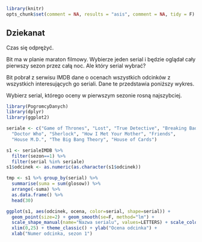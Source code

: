 ```r
library(knitr)
opts_chunk$set(comment = NA, results = "asis", comment = NA, tidy = F)
```

## Dziekanat

Czas się odprężyć. 

Bit ma w planie maraton filmowy. Wybierze jeden serial i będzie oglądał cały pierwszy sezon przez całą noc. Ale który serial wybrać?

Bit pobrał z serwisu IMDB dane o ocenach wszystkich odcinków z wszystkich interesujących go seriali. Dane te przedstawia poniższy wykres.

Wybierz serial, którego oceny w pierwszym sezonie rosną najszybciej.


```r
library(PogromcyDanych)
library(dplyr)
library(ggplot2)

seriale <- c("Game of Thrones", "Lost", "True Detective", "Breaking Bad",
  "Doctor Who", "Sherlock", "How I Met Your Mother", "Friends",
  "House M.D.", "The Big Bang Theory", "House of Cards")

s1 <- serialeIMDB %>% 
  filter(sezon==1) %>%
  filter(serial %in% seriale)
s1$odcinek <- as.numeric(as.character(s1$odcinek))

tmp <- s1 %>% group_by(serial) %>%
  summarise(suma = sum(glosow)) %>%
  arrange(-suma) %>%
  as.data.frame() %>%
  head(30)

ggplot(s1, aes(odcinek, ocena, color=serial, shape=serial)) +
  geom_point(size=2) + geom_smooth(se=F, method="lm") +
  scale_shape_manual(name="Nazwa serialu", values=LETTERS) + scale_color_discrete(name="Nazwa serialu")+
  xlim(0,25) + theme_classic() + ylab("Ocena odcinka") +
  xlab("Numer odcinka, sezon 1")

```

